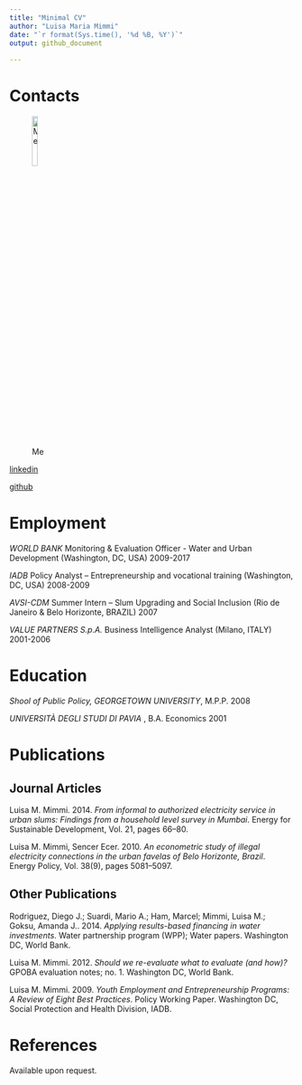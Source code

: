 ```yaml
---
title: "Minimal CV"
author: "Luisa Maria Mimmi"
date: "`r format(Sys.time(), '%d %B, %Y')`"
output: github_document
    
---
```




# Contacts
![Me](C:/Users/wb353524/Documents/0_R/cv/Rb77U9hN_400x400.jpg){ width=15% }

[linkedin](https://www.linkedin.com/in/luisa-m-mimmi/) 

[github](https://github.com/Lulander)

# Employment

*WORLD BANK*
Monitoring & Evaluation Officer - Water and Urban Development (Washington, DC, USA) \hfill 2009-2017

*IADB*
Policy Analyst – Entrepreneurship and vocational training (Washington, DC, USA) \hfill 2008-2009

*AVSI-CDM*
Summer Intern – Slum Upgrading and Social Inclusion (Rio de Janeiro & Belo Horizonte, BRAZIL) \hfill 2007

*VALUE PARTNERS S.p.A.*
Business Intelligence Analyst (Milano, ITALY) \hfill 2001-2006

# Education

*Shool of Public Policy, GEORGETOWN UNIVERSITY*, M.P.P. \hfill 2008

*UNIVERSITÀ DEGLI STUDI DI PAVIA *, B.A. Economics \hfill 2001

# Publications


## Journal Articles

Luisa M. Mimmi. 2014. *From informal to authorized electricity service in urban slums: Findings from a household level survey in Mumbai*. Energy for Sustainable Development, Vol. 21, pages 66--80.

Luisa M. Mimmi, Sencer Ecer. 2010. *An econometric study of illegal electricity connections in the urban favelas of Belo Horizonte, Brazil*. Energy Policy, Vol. 38(9), pages 5081--5097.



## Other Publications

Rodriguez, Diego J.; Suardi, Mario A.; Ham, Marcel; Mimmi, Luisa M.; Goksu, Amanda J.. 2014. *Applying results-based financing in water investments*. Water partnership program (WPP); Water papers. Washington DC, World Bank.

Luisa M. Mimmi. 2012. *Should we re-evaluate what to evaluate (and how)?* GPOBA evaluation notes; no. 1. Washington DC, World Bank.

Luisa M. Mimmi. 2009. *Youth Employment and Entrepreneurship Programs: A Review of Eight Best Practices*. Policy Working Paper. Washington DC, Social Protection and Health Division, IADB.

# References

Available upon request.